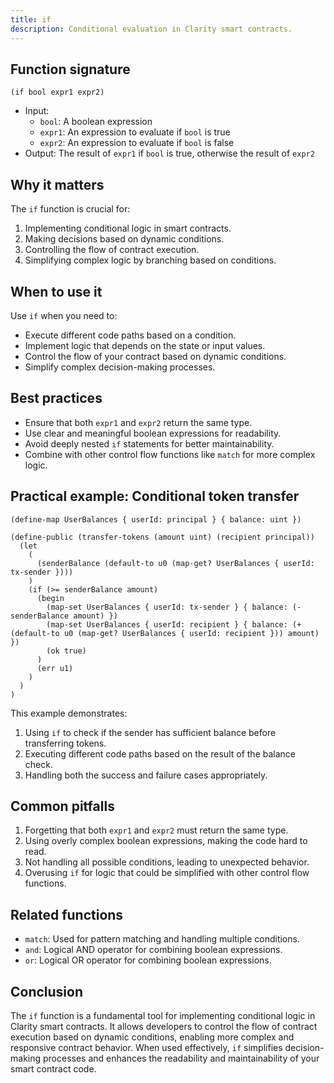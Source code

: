 ```yaml
---
title: if
description: Conditional evaluation in Clarity smart contracts.
---
```


## Function signature

```clarity
(if bool expr1 expr2)
```

- Input: 
  - `bool`: A boolean expression
  - `expr1`: An expression to evaluate if `bool` is true
  - `expr2`: An expression to evaluate if `bool` is false
- Output: The result of `expr1` if `bool` is true, otherwise the result of `expr2`

## Why it matters

The `if` function is crucial for:

1. Implementing conditional logic in smart contracts.
2. Making decisions based on dynamic conditions.
3. Controlling the flow of contract execution.
4. Simplifying complex logic by branching based on conditions.

## When to use it

Use `if` when you need to:

- Execute different code paths based on a condition.
- Implement logic that depends on the state or input values.
- Control the flow of your contract based on dynamic conditions.
- Simplify complex decision-making processes.

## Best practices

- Ensure that both `expr1` and `expr2` return the same type.
- Use clear and meaningful boolean expressions for readability.
- Avoid deeply nested `if` statements for better maintainability.
- Combine with other control flow functions like `match` for more complex logic.

## Practical example: Conditional token transfer

```clarity
(define-map UserBalances { userId: principal } { balance: uint })

(define-public (transfer-tokens (amount uint) (recipient principal))
  (let
    (
      (senderBalance (default-to u0 (map-get? UserBalances { userId: tx-sender })))
    )
    (if (>= senderBalance amount)
      (begin
        (map-set UserBalances { userId: tx-sender } { balance: (- senderBalance amount) })
        (map-set UserBalances { userId: recipient } { balance: (+ (default-to u0 (map-get? UserBalances { userId: recipient })) amount) })
        (ok true)
      )
      (err u1)
    )
  )
)
```

This example demonstrates:
1. Using `if` to check if the sender has sufficient balance before transferring tokens.
2. Executing different code paths based on the result of the balance check.
3. Handling both the success and failure cases appropriately.

## Common pitfalls

1. Forgetting that both `expr1` and `expr2` must return the same type.
2. Using overly complex boolean expressions, making the code hard to read.
3. Not handling all possible conditions, leading to unexpected behavior.
4. Overusing `if` for logic that could be simplified with other control flow functions.

## Related functions

- `match`: Used for pattern matching and handling multiple conditions.
- `and`: Logical AND operator for combining boolean expressions.
- `or`: Logical OR operator for combining boolean expressions.

## Conclusion

The `if` function is a fundamental tool for implementing conditional logic in Clarity smart contracts. It allows developers to control the flow of contract execution based on dynamic conditions, enabling more complex and responsive contract behavior. When used effectively, `if` simplifies decision-making processes and enhances the readability and maintainability of your smart contract code.
